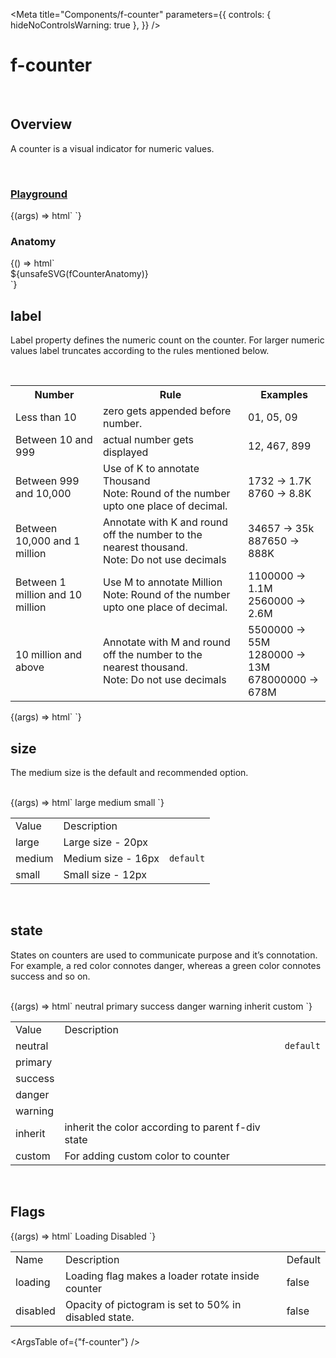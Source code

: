 
<Meta
  title="Components/f-counter"
  parameters={{
    controls: { hideNoControlsWarning: true },
  }}
/>

# f-counter

<br />

## Overview

<f-divider></f-divider>

A counter is a visual indicator for numeric values.

<br />

### [Playground](/story/components-f-counter--playground)

<Canvas>
  <Story
    name="Playground"
    argTypes={{
      label: {
        control: "number",
      },
      size: {
        control: "select",
        options: ["large", "medium", "small"],
      },
      state: {
        control: "select",
        options: [
          "neutral",
          "primary",
          "success",
          "warning",
          "danger",
          "inherit",
          "custom, #0000FF",
          "custom, gray",
          "custom, #fff",
          "custom, white",
          "custom, black",
          "custom, #607B9F",
        ],
      },
      loading: {
        control: { type: "boolean" },
        if: { arg: "disabled", eq: false },
      },
      disabled: {
        control: { type: "boolean" },
        if: { arg: "loading", eq: false },
      },
    }}
    args={{
      label: 88,
      size: "medium",
      state: "neutral",
      loading: false,
      disabled: false,
    }}
  >
    {(args) => html`
      <f-counter
        .label=${args.label}
        .size=${args.size}
        .state=${args.state}
        .loading=${args.loading}
        .disabled=${args.disabled}
      ></f-counter>
    `}
  </Story>
</Canvas>

<br />

### Anatomy

<f-divider></f-divider>

<Story name="Anatomy">
  {() => html`<div class="align-center">${unsafeSVG(fCounterAnatomy)}</div>`}
</Story>

<br />

## label

<f-divider></f-divider>

Label property defines the numeric count on the counter. For larger numeric values label truncates
according to the rules mentioned below.

<br />

<table class="custom-color-table">
  <tbody>
    <tr>
      <th>Number</th>
      <th>Rule</th>
      <th>Examples</th>
    </tr>
    <tr>
      <td>Less than 10</td>
      <td>zero gets appended before number.</td>
      <td>01, 05, 09</td>
    </tr>
    <tr>
      <td>Between 10 and 999</td>
      <td>actual number gets displayed</td>
      <td>12, 467, 899</td>
    </tr>
    <tr>
      <td>Between 999 and 10,000</td>
      <td>
        Use of K to annotate Thousand
        <br />
        Note: Round of the number upto one place of decimal.
      </td>
      <td>
        1732 -> 1.7K
        <br />
        8760 -> 8.8K
      </td>
    </tr>
    <tr>
      <td>Between 10,000 and 1 million</td>
      <td>
        Annotate with K and round off the number to the nearest thousand.
        <br />
        Note: Do not use decimals
      </td>
      <td>
        34657 -> 35k
        <br />
        887650 -> 888K
      </td>
    </tr>
    <tr>
      <td>Between 1 million and 10 million</td>
      <td>
        Use M to annotate Million
        <br />
        Note: Round of the number upto one place of decimal.
      </td>
      <td>
        1100000 -> 1.1M
        <br />
        2560000 -> 2.6M
      </td>
    </tr>
    <tr>
      <td>10 million and above</td>
      <td>
        Annotate with M and round off the number to the nearest thousand.
        <br />
        Note: Do not use decimals
      </td>
      <td>
        5500000 -> 55M
        <br />
        1280000 -> 13M
        <br /> 678000000 -> 678M
      </td>
    </tr>
  </tbody>
</table>

<Canvas>
  <Story name="label">
    {(args) => html`<f-div gap="medium" padding="x-large" direction="row" align="middle-center">
      <f-counter label="8" size="large"></f-counter>
      <f-counter label="88" size="large"></f-counter>
      <f-counter label="8888" size="large"></f-counter>
      <f-counter label="88888" size="large"></f-counter>
      <f-counter label="888888" size="large"></f-counter>
      <f-counter label="8888888" size="large"></f-counter>
      <f-counter label="88888888" size="large"></f-counter>
    </f-div> `}
  </Story>
</Canvas>

<br />

## size

The medium size is the default and recommended option.

<f-divider></f-divider>

<br />

<Canvas>
  <Story name="size">
    {(args) => html`<f-div gap="medium" padding="x-large" align="middle-center">
      <f-div padding="large" gap="medium" direction="column" width="hug-content">
        <f-div height="hug-content" padding="none" align="middle-center">
          <f-text variant="para" size="large" weight="medium">large<f-text>
        </f-div>
        <f-div height="hug-content" padding="none" align="middle-center">
      <f-counter label="888888" size="large"></f-counter>
        </f-div>
      </f-div>
      <f-div padding="large" gap="medium" direction="column" width="hug-content">
        <f-div height="hug-content" padding="none" align="middle-center">
          <f-text variant="para" size="large" weight="medium">medium</f-text>
        </f-div>
        <f-div height="hug-content" padding="none" align="middle-center">
      <f-counter label="888888" size="medium"></f-counter>
        </f-div>
      </f-div>
      <f-div padding="large" gap="medium" direction="column" width="hug-content">
        <f-div height="hug-content" padding="none" align="middle-center">
          <f-text variant="para" size="large" weight="medium">small<f-text>
        </f-div>
        <f-div height="hug-content" padding="none" align="middle-center">
      <f-counter label="888888" size="small"></f-counter>
        </f-div>
      </f-div>
    </f-div>`}
  </Story>
</Canvas>

<table class="custom-table">
  <tbody>
    <tr>
      <td>Value</td>
      <td>Description</td>
      <td></td>
    </tr>
    <tr>
      <td>large</td>
      <td>Large size - 20px</td>
      <td></td>
    </tr>
    <tr>
      <td>medium</td>
      <td>Medium size - 16px</td>
      <td>
        <code>default</code>
      </td>
    </tr>
    <tr>
      <td>small</td>
      <td>Small size - 12px</td>
      <td></td>
    </tr>
  </tbody>
</table>

<br />

## state

<f-divider></f-divider>

States on counters are used to communicate purpose and it’s connotation. For example, a red color
connotes danger, whereas a green color connotes success and so on.

<br />

<Canvas>
  <Story name="state">
    {(args) => html`<f-div gap="medium" padding="x-large" align="middle-center">
      <f-div padding="large" gap="medium" direction="column" width="hug-content">
        <f-div height="hug-content" padding="none" align="middle-center">
          <f-text variant="para" size="large" weight="medium">neutral</f-text>
        </f-div>
        <f-div height="hug-content" padding="none" align="middle-center">
      <f-counter label="888888" size="large" state="neutral"></f-counter>
        </f-div>
      </f-div>
      <f-div padding="large" gap="medium" direction="column" width="hug-content">
        <f-div height="hug-content" padding="none" align="middle-center">
          <f-text variant="para" size="large" weight="medium">primary<f-text>
        </f-div>
        <f-div height="hug-content" padding="none" align="middle-center">
      <f-counter label="888888" size="large" state="primary"></f-counter>
        </f-div>
      </f-div>
      <f-div padding="large" gap="medium" direction="column" width="hug-content">
        <f-div height="hug-content" padding="none" align="middle-center">
          <f-text variant="para" size="large" weight="medium">success</f-text>
        </f-div>
        <f-div height="hug-content" padding="none" align="middle-center">
      <f-counter label="888888" size="large" state="success"></f-counter>
        </f-div>
      </f-div>
            <f-div padding="large" gap="medium" direction="column" width="hug-content">
        <f-div height="hug-content" padding="none" align="middle-center">
          <f-text variant="para" size="large" weight="medium">danger</f-text>
        </f-div>
        <f-div height="hug-content" padding="none" align="middle-center">
      <f-counter label="888888" size="large" state="danger"></f-counter>
        </f-div>
      </f-div>
            <f-div padding="large" gap="medium" direction="column" width="hug-content">
        <f-div height="hug-content" padding="none" align="middle-center">
          <f-text variant="para" size="large" weight="medium">warning</f-text>
        </f-div>
        <f-div height="hug-content" padding="none" align="middle-center">
      <f-counter label="888888" size="large" state="warning"></f-counter>
        </f-div>
      </f-div>
       <f-div padding="large" gap="medium" direction="column" width="hug-content">
        <f-div height="hug-content" padding="none" align="middle-center">
          <f-text variant="para" size="large" weight="medium">inherit</f-text>
        </f-div>
                      <f-div height="hug-content" padding="none" align="middle-center" state="warning">
      <f-counter label="888888" size="large" state="inherit"></f-counter>
        </f-div>
        </f-div>
                  <f-div padding="large" gap="medium" direction="column" width="hug-content">
        <f-div height="hug-content" padding="none" align="middle-center">
          <f-text variant="para" size="large" weight="medium">custom</f-text>
        </f-div>
        <f-div height="hug-content" padding="none" align="middle-center">
      <f-counter label="888888" size="large" state="custom,pink"></f-counter>
        </f-div>
      </f-div>
    </f-div>`}
  </Story>
</Canvas>

<table class="custom-table">
  <tbody>
    <tr>
      <td>Value</td>
      <td>Description</td>
      <td></td>
    </tr>
    <tr>
      <td>neutral</td>
      <td></td>
      <td>
        <code>default</code>
      </td>
    </tr>
    <tr>
      <td>primary</td>
      <td></td>
      <td></td>
    </tr>
    <tr>
      <td>success</td>
      <td></td>
      <td></td>
    </tr>
    <tr>
      <td>danger</td>
      <td></td>
      <td></td>
    </tr>
    <tr>
      <td>warning</td>
      <td></td>
      <td></td>
    </tr>
    <tr>
      <td>inherit</td>
      <td>inherit the color according to parent f-div state</td>
      <td></td>
    </tr>
    <tr>
      <td>custom</td>
      <td>For adding custom color to counter</td>
      <td></td>
    </tr>
  </tbody>
</table>

<br />

## Flags

<f-divider></f-divider>

<Canvas>
  <Story name="Flags">
    {(args) => html`<f-div gap="large" padding="x-large" direction="column">
      <f-div height="hug-content" padding="none">
        <f-text variant="para" size="large" weight="medium">Loading</f-text>
      </f-div>
      <f-div padding="none" direction="row" gap="x-large" overflow="hidden">
        <f-counter label="888888" size="large" state="neutral"></f-counter>
        <f-counter label="888888" size="large" state="neutral" loading=${true}></f-counter>
      </f-div>
      <f-div padding="none" direction="row" gap="x-large" overflow="hidden">
        <f-counter label="888888" size="large" state="custom,deepskyblue"></f-counter>
        <f-counter
          label="888888"
          size="large"
          state="custom,deepskyblue"
          loading=${true}
        ></f-counter>
      </f-div>
      <f-div height="hug-content" padding="none">
        <f-text variant="para" size="large" weight="medium">Disabled</f-text>
      </f-div>
      <f-div padding="none" direction="row" gap="x-large">
        <f-counter label="888888" size="large" state="neutral"></f-counter>
        <f-counter label="888888" size="large" state="neutral" disabled=${true}></f-counter>
      </f-div>
    </f-div>`}
  </Story>
</Canvas>

<table class="custom-table">
  <tbody>
    <tr>
      <td>Name</td>
      <td>Description</td>
      <td>Default</td>
    </tr>
    <tr>
      <td>loading</td>
      <td>Loading flag makes a loader rotate inside counter</td>
      <td>false</td>
    </tr>
    <tr>
      <td>disabled</td>
      <td>Opacity of pictogram is set to 50% in disabled state.</td>
      <td>false </td>
    </tr>
  </tbody>
</table>

<ArgsTable of={"f-counter"} />
